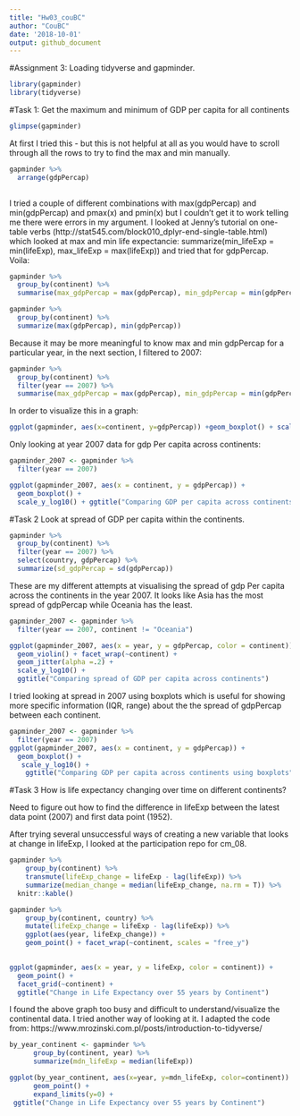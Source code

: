 ```yaml
---
title: "Hw03_couBC"
author: "CouBC"
date: '2018-10-01'
output: github_document
---
```

#Assignment 3:
Loading tidyverse and gapminder.

```r
library(gapminder)
library(tidyverse)
```

#Task 1:
Get the maximum and minimum of GDP per capita for all continents

```r
glimpse(gapminder)
```

At first I tried this - but this is not helpful at all as you would have to scroll through all the rows to try to find the max and min manually. 

```r
gapminder %>%
  arrange(gdpPercap)
  
```

I tried a couple of different combinations with max(gdpPercap) and min(gdpPercap) and pmax(x) and pmin(x) but I couldn't get it to work telling me there were errors in my argument. I looked at Jenny's tutorial on one-table verbs (http://stat545.com/block010_dplyr-end-single-table.html) which looked at max and min life expectancie:   summarize(min_lifeExp = min(lifeExp), max_lifeExp = max(lifeExp)) and tried that for gdpPercap. Voila:


```r
gapminder %>%
  group_by(continent) %>% 
  summarise(max_gdpPercap = max(gdpPercap), min_gdpPercap = min(gdpPercap))
```


```r
gapminder %>%
  group_by(continent) %>% 
  summarize(max(gdpPercap), min(gdpPercap))
```

Because it may be more meaningful to know max and min gdpPercap for a particular year, in the next section, I filtered to 2007:

```r
gapminder %>%
  group_by(continent) %>% 
  filter(year == 2007) %>% 
  summarise(max_gdpPercap = max(gdpPercap), min_gdpPercap = min(gdpPercap))
```

In order to visualize this in a graph:

```r
ggplot(gapminder, aes(x=continent, y=gdpPercap)) +geom_boxplot() + scale_y_log10() + ggtitle("Comparing GDP per capita across continents")
```

Only looking at year 2007 data for gdp Per capita across continents:

```r
gapminder_2007 <- gapminder %>%
  filter(year == 2007)

ggplot(gapminder_2007, aes(x = continent, y = gdpPercap)) +
  geom_boxplot() +
  scale_y_log10() + ggtitle("Comparing GDP per capita across continents")
```

            

#Task 2
Look at spread of GDP per capita within the continents.


```r
gapminder %>% 
  group_by(continent) %>% 
  filter(year == 2007) %>% 
  select(country, gdpPercap) %>% 
  summarize(sd_gdpPercap = sd(gdpPercap))
```



These are my different attempts at visualising the spread of gdp Per capita across the continents in the year 2007. It looks like Asia has the most spread of gdpPercap while Oceania has the least.


```r

gapminder_2007 <- gapminder %>%
  filter(year == 2007, continent != "Oceania")

ggplot(gapminder_2007, aes(x = year, y = gdpPercap, color = continent)) +
  geom_violin() + facet_wrap(~continent) + 
  geom_jitter(alpha =.2) +
  scale_y_log10() +
  ggtitle("Comparing spread of GDP per capita across continents")
```

I tried looking at spread in 2007 using boxplots which is useful for showing more specific information (IQR, range) about the the spread of gdpPercap between each continent.

```r
gapminder_2007 <- gapminder %>%
  filter(year == 2007)
ggplot(gapminder_2007, aes(x = continent, y = gdpPercap)) +
  geom_boxplot() +
   scale_y_log10() +
    ggtitle("Comparing GDP per capita across continents using boxplots")


```

            
#Task 3
How is life expectancy changing over time on different continents?

Need to figure out how to find the difference in lifeExp between the latest data point (2007) and first data point (1952). 

After trying several unsuccessful ways of creating a new variable that looks at change in lifeExp, I looked at the participation repo for cm_08.

```r
gapminder %>% 
    group_by(continent) %>% 
    transmute(lifeExp_change = lifeExp - lag(lifeExp)) %>% 
    summarize(median_change = median(lifeExp_change, na.rm = T)) %>%
  knitr::kable()

```

```r
gapminder %>% 
    group_by(continent, country) %>% 
    mutate(lifeExp_change = lifeExp - lag(lifeExp)) %>% 
    ggplot(aes(year, lifeExp_change)) +
    geom_point() + facet_wrap(~continent, scales = "free_y")
  
```


```r
ggplot(gapminder, aes(x = year, y = lifeExp, color = continent)) +
  geom_point() +
  facet_grid(~continent) +
  ggtitle("Change in Life Expectancy over 55 years by Continent") 
```

I found the above graph too busy and difficult to understand/visualize the continental data. I tried another way of looking at it. I adapted the code from: https://www.mrozinski.com.pl/posts/introduction-to-tidyverse/




```r
by_year_continent <- gapminder %>%
      group_by(continent, year) %>% 
      summarize(mdn_lifeExp = median(lifeExp))

ggplot(by_year_continent, aes(x=year, y=mdn_lifeExp, color=continent)) + 
      geom_point() + 
      expand_limits(y=0) +
 ggtitle("Change in Life Expectancy over 55 years by Continent")
```

